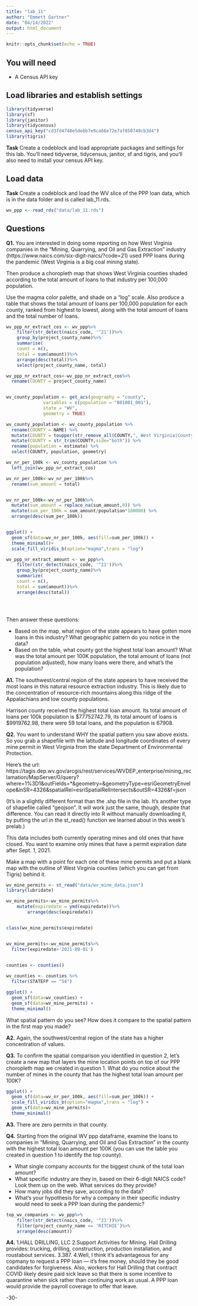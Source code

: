 ```yaml
---
title: "lab_11"
author: "Emmett Gartner"
date: "04/14/2022"
output: html_document
---
```


```r
knitr::opts_chunk$set(echo = TRUE)
```

## You will need

* A Census API key

## Load libraries and establish settings
```r
library(tidyverse)
library(sf)
library(janitor)
library(tidycensus)
census_api_key("cd3fd4748e5debb7e9ca66e72e7af850740cb3d4")
library(tigris)


```
**Task** Create a codeblock and load appropriate packages and settings for this lab. You'll need tidyverse, tidycensus, janitor, sf and tigris, and you'll also need to install your census API key.

## Load data

**Task** Create a codeblock and load the WV slice of the PPP loan data, which is in the data folder and is called lab_11.rds.

```r
wv_ppp <- read_rds("data/lab_11.rds")

```

## Questions

**Q1.** You are interested in doing some reporting on how West Virginia companies in the "Mining, Quarrying, and Oil and Gas Extraction" industry (https://www.naics.com/six-digit-naics/?code=21) used PPP loans during the pandemic (West Virginia is a big coal mining state).  

Then produce a choropleth map that shows West Virginia counties shaded according to the total amount of loans to that industry per 100,000 population.

Use the magma color palette, and shade on a "log" scale. Also produce a table that shows the total amount of loans per 100,000 population for each county, ranked from highest to lowest, along with the total amount of loans and the total number of loans.

```r
wv_ppp_nr_extract_cos <- wv_ppp%>%
    filter(str_detect(naics_code, '^21'))%>%
    group_by(project_county_name)%>%
    summarise(
    count = n(),
    total = sum(amount))%>%
    arrange(desc(total))%>%
    select(project_county_name, total)

wv_ppp_nr_extract_cos<-wv_ppp_nr_extract_cos%>%
  rename(COUNTY = project_county_name) 


wv_county_population <- get_acs(geography = "county", 
              variables = c(population = "B01001_001"), 
              state = "WV",
              geometry = TRUE)

wv_county_population <- wv_county_population %>%
  rename(COUNTY = NAME) %>%
  mutate(COUNTY = toupper(str_remove_all(COUNTY,", West Virginia|County"))) %>%
  mutate(COUNTY = str_trim(COUNTY,side="both")) %>%
  rename(population = estimate) %>%
  select(COUNTY, population, geometry)

wv_nr_per_100k <- wv_county_population %>%
  left_join(wv_ppp_nr_extract_cos)

wv_nr_per_100k<-wv_nr_per_100k%>%
  rename(sum_amount = total)


wv_nr_per_100k<-wv_nr_per_100k%>%
  mutate(sum_amount = replace_na(sum_amount,0)) %>%
  mutate(sum_per_100k = sum_amount/population*100000) %>%
  arrange(desc(sum_per_100k))


ggplot() + 
  geom_sf(data=wv_nr_per_100k, aes(fill=sum_per_100k)) + 
  theme_minimal()+
  scale_fill_viridis_b(option="magma",trans = "log") 

wv_ppp_nr_extract_amount <- wv_ppp%>%
    filter(str_detect(naics_code, '^21'))%>%
    group_by(project_county_name)%>%
    summarize(
    count = n(),
    total = sum(amount))%>%
    arrange(desc(total))


    


```

Then answer these questions:

* Based on the map, what region of the state appears to have gotten more loans in this industry? What geographic pattern do you notice in the data?
* Based on the table, what county got the highest total loan amount? What was the total amount per 100K population, the total amount of loans (not population adjusted), how many loans were there, and what's the population?

**A1.**
The southwest/central region of the state appears to have received the most loans in this natural resource extraction industry. This is likely due to the concentration of resource-rich mountains along this ridge of the Appalachians and low county populations.

Harrison county received the highest total loan amount. Its total amount of loans per 100k population is \$77752742.79, its total amount of loans is \$9919762.98, there were 59 total loans, and the population is 67908.

**Q2.** You want to understand WHY the spatial pattern you saw above exists.  So you grab a shapefile with the latitude and longitude coordinates of every mine permit in West Virginia from the state Department of Environmental Protection.

Here's the url: https://tagis.dep.wv.gov/arcgis/rest/services/WVDEP_enterprise/mining_reclamation/MapServer/0/query?where=1%3D1&outFields=*&geometry=&geometryType=esriGeometryEnvelope&inSR=4326&spatialRel=esriSpatialRelIntersects&outSR=4326&f=json

(It's in a slightly different format than the .shp file in the lab. It's another type of shapefile called "geojson".  It will work just the same, though, despite that difference. You can read it directly into R without manually downloading it, by putting the url in the st_read() function we learned about in this week's prelab.)

This data includes both currently operating mines and old ones that have closed.  You want to examine only mines that have a permit expiration date after Sept. 1, 2021.

Make a map with a point for each one of these mine permits and put a blank map with the outline of West Virginia counties (which you can get from Tigris) behind it.

```r
wv_mine_permits <- st_read("data/wv_mine_data.json")
library(lubridate)

wv_mine_permits<-wv_mine_permits%>%
    mutate(expiredate = ymd(expiredate))%>%
        arrange(desc(expiredate))


class(wv_mine_permits$expiredate)  


wv_mine_permits<-wv_mine_permits%>%
  filter(expiredate>'2021-09-01')
  

counties <- counties() 

wv_counties <- counties %>%
  filter(STATEFP == "54")

ggplot() + 
  geom_sf(data=wv_counties) + 
  geom_sf(data=wv_mine_permits) +
  theme_minimal()

```

What spatial pattern do you see? How does it compare to the spatial pattern in the first map you made?

**A2.**
Again, the southwest/central region of the state has a higher concentration of values.

**Q3.** To confirm the spatial comparison you identified in question 2, let's create a new map that layers the mine location points on top of our PPP choropleth map we created in question 1. What do you notice about the number of mines in the county that has the highest total loan amount per 100K?

```r

ggplot() + 
  geom_sf(data=wv_nr_per_100k, aes(fill=sum_per_100k)) + 
  scale_fill_viridis_b(option="magma",trans = "log") +
  geom_sf(data=wv_mine_permits)+ 
  theme_minimal()


```

**A3.**
There are zero permits in that county.

**Q4.** Starting from the original WV ppp dataframe, examine the loans to companies in "Mining, Quarrying, and Oil and Gas Extraction" in the county with the highest total loan amount per 100K (you can use the table you created in question 1 to identify the top county).

* What single company accounts for the biggest chunk of the total loan amount?
* What specific industry are they in, based on their 6-digit NAICS code? Look them up on the web. What services do they provide?
* How many jobs did they save, according to the data?
* What's your hypothesis for why a company in their specific industry would need to seek a PPP loan during the pandemic?
```r

top_wv_companies <- wv_ppp%>%
    filter(str_detect(naics_code, '^21'))%>%
    filter(project_county_name == 'RITCHIE')%>%
    arrange(desc(amount))


```
**A4.**
1.HALL DRILLING, LLC
2.Support Activities for Mining. Hall Drilling provides: trucking, drilling, construction, production installation, and roustabout services.
3.387.
4.Well, I think it's advantageous for any copmany to request a PPP loan — it's free money, should they be good candidates for forgiveness. Also, workers for Hall Drilling that contract COVID likely desire paid sick leave so that there is some incentive to quarantine when sick rather than continuing work as usual. A PPP loan would provide the payroll coverage to offer that leave.


-30-
